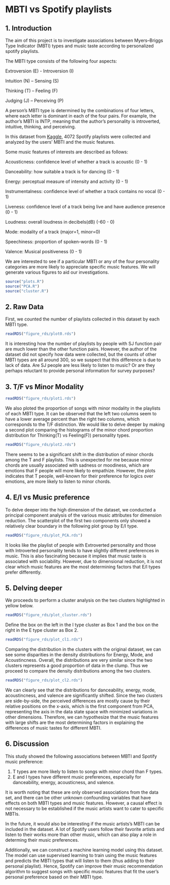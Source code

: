 # MBTI vs Spotify playlists

## 1. Introduction
The aim of this project is to investigate associations between Myers–Briggs Type Indicator (MBTI) types and music taste according to personalized spotify playlists. 


The MBTI type consists of the following four aspects:

Extroversion (E) - Introversion (I)

Intuition (N) – Sensing (S)

Thinking (T) – Feeling (F)

Judging (J) – Perceiving (P)


A person's MBTI type is determined by the combinations of four letters, where each letter is dominant in each of the four pairs. For example, the author's MBTI is INTP, meaning that the author's personality is introverted, intuitive, thinking, and perceiving. 


In this dataset from [Kaggle](https://www.kaggle.com/datasets/xtrnglc/spotify-mbti-playlists), 4072 Spotify playlists were collected and analyzed by the users' MBTI and the music features. 


Some music features of interests are described as follows:

Acousticness: confidence level of whether a track is acoustic (0 - 1)

Danceability: how suitable a track is for dancing (0 - 1)

Energy: perceptual measure of intensity and activity (0 - 1)

Instrumentalness: confidence level of whether a track contains no vocal (0 - 1)

Liveness: confidence level of a track being live and have audience presence (0 - 1)

Loudness: overall loudness in decibels(dB) (-60 - 0)

Mode: modality of a track (major=1, minor=0)

Speechiness: proportion of spoken-words (0 - 1)

Valence: Musical positiveness (0 - 1)


We are interested to see if a particular MBTI or any of the four personality categories are more likely to appreciate specific music features. We will generate various figures to aid our investigations.


```r
source("plots.R")
source("PCA.R")
source("cluster.R")
```

## 2. Raw Data

First, we counted the number of playlists collected in this dataset by each MBTI type. 


```r
readRDS("figure_rds/plot0.rds")
```


It is interesting how the number of playlists by people with SJ function pair are much lower than the other function pairs. However, the author of the dataset did not specify how data were collected, but the counts of other MBTI types are all around 300, so we suspect that this difference is due to lack of data. Are SJ people are less likely to listen to music? Or are they perhaps reluctant to provide personal information for survey purposes?

## 3. T/F vs Minor Modality

```r
readRDS("figure_rds/plot1.rds")
```


We also ploted the proportion of songs with minor modality in the playlists of each MBTI type. It can be observed that the left two columns seem to have a lower average percent than the right two columns, which corresponds to the T/F distinction. We would like to delve deeper by making a second plot comparing the histograms of the minor chord proportion distribution for Thinking(T) vs Feeling(F)) personality types.


```r
readRDS("figure_rds/plot2.rds")
```


There seems to be a significant shift in the distribution of minor chords among the T and F playlists. This is unexpected for me because minor chords are usually associated with sadness or moodiness, which are emotions that F people will more likely to empathize. However, the plots indicates that T people, well-known for their preference for logics over emotions, are more likely to listen to minor chords.

## 4. E/I vs Music preference

To delve deeper into the high dimension of the dataset, we conducted a principal component analysis of the various music attributes for dimension reduction. The scatterplot of the first two components only showed a relatively clear boundary in the following plot group by E/I type.


```r
readRDS("figure_rds/plot_PCA.rds")
```


It looks like the playlist of people with Extroverted personality and those with Introverted personality tends to have slightly different preferences in music. This is also fascinating because it implies that music taste is associated with sociability. However, due to dimensional reduction, it is not clear which music features are the most determining factors that E/I types prefer differently. 


## 5. Delving deeper

We proceeds to perform a cluster analysis on the two clusters highlighted in yellow below.

```r
readRDS("figure_rds/plot_cluster.rds")
```


Define the box on the left in the I type cluster as Box 1 and the box on the right in the E type cluster as Box 2.


```r
readRDS("figure_rds/plot_cl1.rds")
```


Comparing the distribution in the clusters with the original dataset, we can see some disparities in the density distributions for Energy, Mode, and Acoustincness. Overall, the distributions are very similar since the two clusters represents a good proportion of data in the clump. Thus we proceed to compare the density distributions among the two clusters. 


```r
readRDS("figure_rds/plot_cl2.rds")
```


We can clearly see that the distributions for danceability, energy, mode, acoustincness, and valence are significantly shifted. Since the two clusters are side-by-side, the perceived differences are mostly cause by their relative positions on the x-axis, which is the first component from PCA, representing the axis in the data state space with minimized variations in other dimensions. Therefore, we can hypothesize that the music features with large shifts are the most determining factors in explaining the differences of music tastes for different MBTI. 


## 6. Discussion


This study showed the following associations between MBTI and Spotify music preference:

1. T types are more likely to listen to songs with minor chord than F types. 
2. E and I types have different music preferences, especially for danceability, energy, acousticness, and valence.

It is worth noting that these are only observed associations from the data set, and there can be other unknown confounding variables that have effects on both MBTI types and music features. However, a causal effect is not necessary to be established if the music artists want to cater to specific MBTIs. 

In the future, it would also be interesting if the music artists's MBTI can be included in the dataset. A lot of Spotify users follow their favorite artists and listen to their works more than other music, which can also play a role in determing their music preferences. 

Additionally, we can construct a machine learning model using this dataset. The model can use supervised learning to train using the music features and predicts the MBTI types that will listen to them (thus adding to their personal playlist). Hence, Spotify can improve their music recommendation algorithm to suggest songs with specific music features that fit the user's personal preference based on their MBTI type. 
